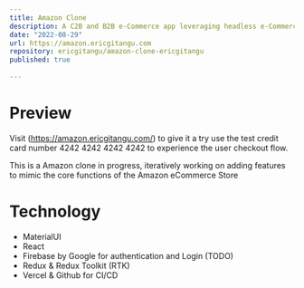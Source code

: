 ```yaml
---
title: Amazon Clone
description: A C2B and B2B e-Commerce app leveraging headless e-Commerce, it contains a full beginning to end user experience including a fully functional checkout with email notifications of orders, purchases etc. I am using Swell as my preferred headless e-Commerce solution.
date: "2022-08-29"
url: https://amazon.ericgitangu.com
repository: ericgitangu/amazon-clone-ericgitangu
published: true
  
---
```


# Preview

Visit (https://amazon.ericgitangu.com/) to give it a try use the test credit card number 4242 4242 4242 4242 to experience the user checkout flow.

This is a Amazon clone in progress, iteratively working on adding features to mimic the core functions of the Amazon eCommerce Store

# Technology 

- MaterialUI
- React
- Firebase by Google for authentication and Login (TODO)
- Redux & Redux Toolkit (RTK)
- Vercel & Github for CI/CD
